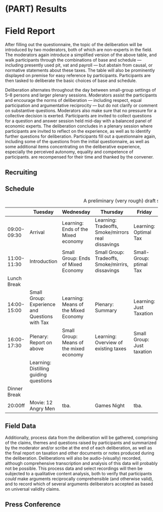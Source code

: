 # (PART) Results {-}

# Field Report {#field}

<!-- "Das beste Argument gegen die Demokratie ist ein fünfminütiges Gespräch mit dem durchschnittlichen Wähler.”

Wir sagen: das beste Argument für Demokratie ist ein fünftägiges Gespräch mit Bürgerinnen und Bürgern wie Sie und ich. -->

<!-- people talked more about general participation, less about tax stuff
also evident in their presentation and feedback -->

<!-- This IS teilnehmende Beobachtung -->
<!-- not just what happened, also some cursory reflections on how this deliberation panned out -->

<!-- they felt like they did not have enough time to really decide on the tax
there was also no obvious external pressure; nor was it clear that this would have been legitimate
or maybe, it would have been, because an external stake/pressure is just realistic -->

<!-- the proof of concept worked: people liked this -->

<!-- this section also includes some suggestions for improvements -->

After filling out the questionnaire, the topic of the deliberation will be introduced by two moderators, both of which are non-experts in the field.
The moderators again introduce a simplified version of the above table, and walk participants through the combinations of base and schedule --- including presently used [pit]{acronym-label="pit" acronym-form="singular+short"}, [vat]{acronym-label="vat" acronym-form="singular+short"} and [payroll]{acronym-label="payroll" acronym-form="singular+short"} --- but abstain from causal, or normative statements about these taxes.
The table will also be prominently displayed on premise for easy reference by participants.
Participants are then tasked to deliberate the basic choices of base and schedule.

Deliberation alternates throughout the day between small-group settings of 5--8 persons and larger plenary sessions.
Moderators assist the participants and encourage the norms of deliberation --- including respect, equal participation and argumentative reciprocity --- but do not clarify or comment on substantive questions.
Moderators also make sure that no pressure for a collective decision is exerted.
Participants are invited to collect questions for a question and answer session held mid-day with a balanced panel of economic experts.
The deliberation concludes in a plenary session where participants are invited to reflect on the experience, as well as to identify further questions for deliberation.
Participants fill out a questionnaire again, including some of the questions from the initial questionnaire, as well as some additional items concentrating on the deliberative experience, especially the perceived autonomy, equality and competence of participants.
are recompensed for their time and thanked by the convener.


## Recruiting

<!-- ### (via audio note on 2014-07-14)
Finally, ideally you won't need the PR strategy, because with a constitutional mandate, a civicon should "spin itself " – but that's not happening anytime soon.
Civicon should probably be an independent format with some gravitas and an established brand before it enters into any formal relationship with the state, which may otherwise really interfere with its operation.
Or maybe not?
Maybe I am wrong about that.
I need a visualization that shows the demand for a good civicon
Actually, you need a n argument why long, why complex civicon.
Then you need the same thing for different civicon,s what gives them enough people, such as money, venue, PR.
Which of these is important for the IMPACT factor and which for REPRESENTATIVESS of the sample (2x2 table anyone?) -->

<!-- ### (via audio note on 2014-07-25)
There seem to be several standards that might work for civicon sampling:
1) Public relations and impact: you need a self-selected sample, and just a lot of ads. Self-selection raises awareness, because here, a self-selected sample, everyone *could* have applied
2) Random sample undertaken by polling firm may be ideal for representativeness, but it might not raise awareness as much.
Whether society notices recruiting or not matters a great deal, not just to push deliberative democracy, but also simply to strengthen concept validity of the format, or make it externally valid.
There needs to be something at stake; and that doesn't work in this case because there is no external mandate or actual decisions to be had, not a constitutional mandate anyway.
The only thing you might have that matters is that people listen to the results, and find it important.
That might need much more money and professional PR, maybe something an external foundation could pay for.
But it also matters for the research, because this raises the stakes and establishes concept validity. -->

<!-- ### science ethics in the experiment (via audio note on 2014-07-14)
Also notice the conundrum that for all practical intends and purposes it would be easier if I could make people sign people a paper that forces them to participate, and then to pay pack some money if they drop out at the last minute.
But that would be completely unethical probably generally because of scientific informed consnet science ethics / experimental ethics: people must always be able to drop out without financial repercussions.
This is especially so in this case, where there are audio and video recordings.
So, no signing.
Generally, it seems hard to underestimate the psychological stress this might piut people under, including confronting their own economic situation.
This will only become more challenging the more diverse the sample becomes. -->

<!-- ### on reimbursements (via audio note on 2014-07-14)
If you want a representative sample, as in a GSEOP-kind of sample, you might want to have *huge* incentives, especially if you want to attract poor, marginal people, busy people, with kids etc.
The problem then is of course that people might participate *not* as a matter of a citizen right, or even privilege, but simply because they face outrageous incentives.
(This might again mean to treat people as means, not as ends – compare strategic behavior as per Habermas).
That might not be the best idea.
So maybe, after all, you live with it not being representative – just like in elections: there is a huge non-particiupation.
The standard, of course, must be that it must be plausibly possible for everyone to participate.
I have to really be careful here not to construe the format in a way (such as 2 weeks, sleep in communal haousing, enjoy bbq together etc) that the format attracts a certain kind of people, but not others, maybe because it's too intimate for them or just too plain long.
It must not be infeasible for others.
That is a very delecate balance.
Obviously the standards for elections is very low: it does not ask a lof citizens, but a civicon well might. -->


<!-- Manfred Palm notes that more incremental formats (just a half day, then ask for more) might work better, and would like to see more concrete information on the brochure. Maybe needs longer brochure. -->

<!-- anwogessel@yahoo.de (anonym) has some skepticism (see email), generally makes me wonder whether there are people who are just too angry and distrustful to participate, or whether they indeed have a point, as in:
- is this indoctrination?
- does this only attract like-minded people?
- shouldn't this be left to pluralism? (ha!) -->

<!-- DGB Telefonat
Mit Anette Düring, Regionsvorsitzende, hatte Email gelesen, war extrem aufgebracht, ärgerlich, sie hat kein Interesse daran.
oh man, manchmal verstehe ich diese Welt einfach nicht. Ich habe beim DGB Bremen (endlich) jemanden telefonisch erreicht, und die Frau (Vorsitzende Bremen) war extrem aufgebracht, sie hätten an sowas kein Interesse, würden mir auch nicht sagen warum, und auf emails wie meine bräuchte sie auch nicht zu antworten. -->


<!-- you have to start somewhere, that’s pretty hard. You need trust, and some structure.
That leads back to corporatism (as social capital, not as interest representation), and as harbingers of a sense of citizenship – and to social capital proper (people who know people).

It’s not even clear whether a proper random sample (say, by drawing from the books) would be that much better – maybe it would be, maybe not. Maybe it would lack the kind of public spiritness that this process selects for.

Also, this kind of recruitment is a lot more open – but systematically biased in many ways.

Good news: it also serves as its own PR; more people get to know about this thing, they *had* a chance to participate (which they would never have had if only random luck had chosen them). -->


<!-- hate mail auf facebook
Nicola Schöning Das ist doch totaler Quatsch, würde bedeuten ich habe umsonst drei Jahre tagein tagaus das "tolle" deutsche Steuerrecht gepaukt....ich hab zu der Zeit Urlaub, aber nach dem Stress ist mir meine Freizeit heilig, anstatt mir so einen Quatsch anzuhören... -->

<!-- anwogessel@yahoo.de (anonym) has some skepticism (see email), generally makes me wonder whether there are people who are just too angry and distrustful to participate, or whether they indeed have a point, as in:
- is this indoctrination?
- does this only attract like-minded people?
- shouldn't this be left to pluralism? (ha!) -->

<!-- afraid of unemployed people

why are they so afraid?
do they resent academia? -->


## Schedule

Table: A preliminary (very rough) draft schedule

|              |                    Tuesday                     |                Wednesday                |                      Thursday                      |           Friday           |                  Saturday                  |            Sunday            |            Monday           |
|--------------|------------------------------------------------|-----------------------------------------|----------------------------------------------------|----------------------------|--------------------------------------------|------------------------------|-----------------------------|
| 09:00-09:30  | Arrival                                        | Learning: Ends of the Mixed economy     | Learning: Tradeoffs, Smoke/mirrors real dissavings | Learning: Optimal Tax      | Learning: Incidence of Tax/Elasticity      | Free Time / Church Service   | Learning: Tax Choice        |
| 11:00-11:30  | Introduction                                   | Small Group: Ends of Mixed Economy      | Small Group: Tradeoffs, Smoke/mirrirs, dissavings  | Small-Group: ptimal Tax    | Small-Group: Incidence                     | Plenary: Preparing Questions | Small Group                 |
| Lunch Break  |                                                |                                         |                                                    |                            |                                            |                              |                             |
| 14:00-15:00  | Small Group: Experience and Questions with Tax | Learning: Means of the Mixed Economy    | Plenary: Summary                                   | Learning: Just Taxation    | Learning: Schedule, timing/Neutrality      | Experts Panel: Q&A           | Plenary: Write up of Report |
| 16:00-17:30  | Plenary: Report on above                       | Small Group: Means of the mixed economy | Learning: Overview of existing taxes               | Small Group: Just taxation | Small Group: Schedule, Timing & Neutrality | Plenary: Reflection          | see above.                  |
|              | Learning: Distilling guiding questions         |                                         |                                                    |                            |                                            |                              |                             |
| Dinner Break |                                                |                                         |                                                    |                            |                                            |                              | Farewell Dinner             |
| 20:00ff      | Movie: 12 Angry Men                            | tba.                                    | Games Night                                        | tba.                       | tba.                                       | tba.                         | Departure                            |

<!-- think through the didactics, do something tangible, where people can move, do stuff. maybe a ballet for the economic cycle, also something for tax base and schedule -->

<!-- don’t explain more outside of groups: we’re doing this because we want to advance to the stuff that people can disagree on; not factual questions, those are the most interesting ones -->

<!-- & Introduction
&
Small Group: What do we want from market, state?
&
Small Group: What alternatives does a mixed economy face?
&
Small Group: What makes a tax efficient?
&
Small Group: Who really pays a tax, and why?
&
Small Group: What do we want to know from experts?
&
Small Group: What tax do we want?\
Lunch
&
&
&
&
&
&
&\
14:00-15:30
&
Small Group: Experiences, Questions, Stories on/with Tax
&
:
(p. )
&
Plenary: How should state and market co-exist?
&
:
(p. )
&
:
,
,
(p. ff.)
&
Expert Panel: Questions and Answers
&
Plenary: What tax do we want?\
Break
&
&
&
&
&
&
&\
16:00-17:30
&
Plenary: Distilling Guiding Questions, Criteria
&
Small Group: How can states and markets interface?
&
Overview of existing taxes
&
Small Group: What makes a tax just?
&
Small Group: At what rate, on what source, and when we tax?
&
Plenary: What did we learn from the experts?
&
Plenary: Write-up of Report\

\scriptsize{
	Light grey cells are \emph{deliberation phases}; participants discuss with one another in small group and plenary sessions.
	Their work is facilitated by a moderator and they a scribe.
	Dark grey cells are \emph{learning phases}; citizens participate in an interactive seminar held by the instructor.
	The seminar responds to the guiding questions identified by the participants.
	} -->


## Field Data

<!-- this stuff is only used cursorily, q is the main act! -->
<!-- explain why we can't get into that data in detail -->

Additionally, process data from the deliberation will be gathered, comprising of the claims, themes and questions raised by participants and summarized by the moderator and/or scribe at the end of each deliberation, as well as the final report on taxation and other documents or notes produced during the deliberation.
Deliberations will also be audio-(visually) recorded, although comprehensive transcription and analysis of this data will probably not be possible.
This process data and select recordings will then be subjected to a qualitative content analysis, both to verify that participants *could* make arguments reciprocally comprehensible (and otherwise valid), and to record which of several arguments deliberators accepted as based on universal validity claims.


## Press Conference

<!-- Pressetelefonate:

Weser Kurier
Landwehr Rückruf 0421 36713610 / Block
NDR Oldenburg
maybe
Taz Bremen
interested, but understaffed
Radio Bremen 4
maike evers
Sat 1 Regionalfernsehen
NDR4 Info
040 41560 3925
NDR Fernsehen Hallo Niedersachsen
halloniedersachsen@ndr.de -->
<!-- Weser Kurier
Landwehr Rückruf 0421 36713610 / Block
NDR Oldenburg
maybe
Taz Bremen
interested, but understaffed -->

